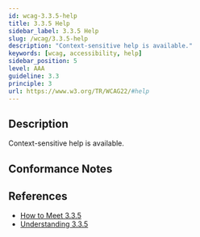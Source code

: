 ```yaml
---
id: wcag-3.3.5-help
title: 3.3.5 Help
sidebar_label: 3.3.5 Help
slug: /wcag/3.3.5-help
description: "Context-sensitive help is available."
keywords: [wcag, accessibility, help]
sidebar_position: 5
level: AAA
guideline: 3.3
principle: 3
url: https://www.w3.org/TR/WCAG22/#help
---
```


## Description

Context-sensitive help is available.

## Conformance Notes



## References

- [How to Meet 3.3.5](https://www.w3.org/WAI/WCAG22/quickref/#help)
- [Understanding 3.3.5](https://www.w3.org/WAI/WCAG22/Understanding/help.html)


